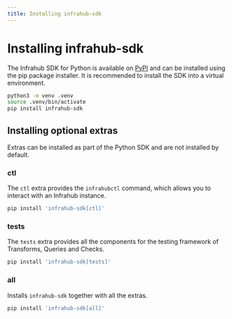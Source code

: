 ```yaml
---
title: Installing infrahub-sdk
---
```

# Installing infrahub-sdk

The Infrahub SDK for Python is available on [PyPI](https://pypi.org/project/infrahub-sdk/) and can be installed using the pip package installer. It is recommended to install the SDK into a virtual environment.

```bash
python3 -m venv .venv
source .venv/bin/activate
pip install infrahub-sdk
```

## Installing optional extras

Extras can be installed as part of the Python SDK and are not installed by default.

### ctl

The `ctl` extra provides the `infrahubctl` command, which allows you to interact with an Infrahub instance.

```bash
pip install 'infrahub-sdk[ctl]'
```

### tests

The `tests` extra provides all the components for the testing framework of Transforms, Queries and Checks.

```bash
pip install 'infrahub-sdk[tests]'
```

### all

Installs `infrahub-sdk` together with all the extras.

```bash
pip install 'infrahub-sdk[all]'
```

